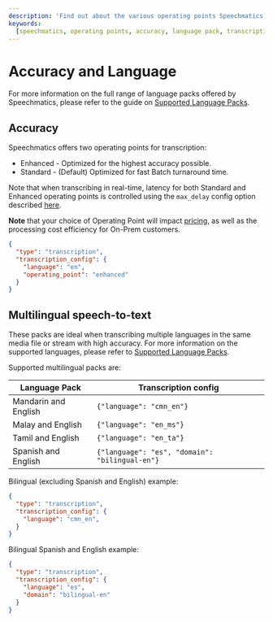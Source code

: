 ```yaml
---
description: 'Find out about the various operating points Speechmatics supports to help fulfill your transcription needs'
keywords:
  [speechmatics, operating points, accuracy, language pack, transcription, speech recognition, asr]
---
```


# Accuracy and Language

For more information on the full range of language packs offered by Speechmatics, please refer to the guide on [Supported Language Packs](/speech-to-text/languages).

## Accuracy

Speechmatics offers two operating points for transcription:

- Enhanced - Optimized for the highest accuracy possible.
- Standard - (Default) Optimized for fast Batch turnaround time. 

Note that when transcribing in real-time, latency for both Standard and Enhanced operating points is controlled using the `max_delay` config option described [here](/speech-to-text/real-time/output#latency).

**Note** that your choice of Operating Point will impact [pricing](https://www.speechmatics.com/our-technology/pricing), as well as the processing cost efficiency for On-Prem customers.

```json
{
  "type": "transcription",
  "transcription_config": {
    "language": "en",
    "operating_point": "enhanced"
  }
}
```

## Multilingual speech-to-text

These packs are ideal when transcribing multiple languages in the same media file or stream with high accuracy. For more information on the supported languages, please refer to [Supported Language Packs](/speech-to-text/languages).

Supported multilingual packs are:

| Language Pack | Transcription config |
|----------------|----------------------|
| Mandarin and English |  `{"language": "cmn_en"}` |
| Malay and English |  `{"language": "en_ms"}` |
| Tamil and English |  `{"language": "en_ta"}` |
| Spanish and English |  `{"language": "es", "domain": "bilingual-en"}` |

Bilingual (excluding Spanish and English) example:

```json
{
  "type": "transcription",
  "transcription_config": {
    "language": "cmn_en",
  }
}
```

Bilingual Spanish and English example:

```json
{
  "type": "transcription",
  "transcription_config": {
    "language": "es",
    "domain": "bilingual-en"
  }
}
```
